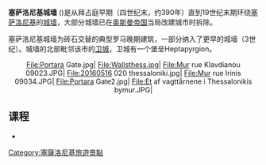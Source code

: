 {{double image|lright|Thessaloniki urban growth 1.svg|150|Thessaloniki urban growth 2.svg|150||||}}
'''塞萨洛尼基城墙''' ({{lang-el|Τείχη της Θεσσαλονίκης}})是从拜占庭早期（四世纪末，约390年）直到19世纪末期环绕[[塞萨洛尼基|塞萨洛尼基]]的[[城墙|城墙]]，大部分城墙已在[[奥斯曼帝国|奥斯曼帝国]]当局改建城市时拆除。

塞萨洛尼基城墙为砖石交替的典型罗马晚期建筑，一部分纳入了更早的城墙（3世纪）。城墙的北部毗邻该市的[[卫城|卫城]]，卫城有一个堡垒Heptapyrgion。

<center>
<gallery>
File:Portara Gate.jpg|
File:Wallsthess.jpg|
File:Mur rue Klavdianou 09023.JPG|
File:20160516 020 thessaloniki.jpg|
File:Mur rue Irinis 09034.JPG|
File:Portara Gate2.jpg|
File:Et af vagttårnene i Thessalonikis bymur.JPG|
</gallery>
</center>

==课程==
* {{citation | title=Wandering in Byzantine Thessaloniki | first1=E. | last1=Kourkoutidou-Nikolaidou | first2=A. | last2=Tourta | year=1997 | publisher=Kapon Editions | isbn=960-7254-47-3 | pages=15–26}}
{{希腊世界遗产}}

[[Category:塞薩洛尼基旅遊景點|Category:塞薩洛尼基旅遊景點]]